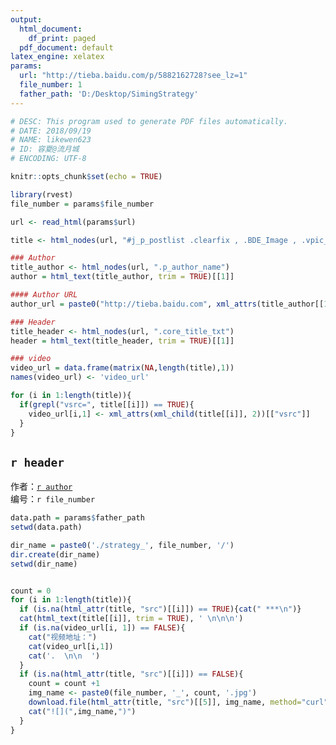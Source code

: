 ---
output:
  html_document:
    df_print: paged
  pdf_document: default
latex_engine: xelatex
params:
  url: "http://tieba.baidu.com/p/5882162728?see_lz=1"
  file_number: 1
  father_path: 'D:/Desktop/SimingStrategy'
---
``` {r message=FALSE, warning=FALSE, include=FALSE}
# DESC: This program used to generate PDF files automatically.
# DATE: 2018/09/19
# NAME: likewen623
# ID: 容夏@流月城
# ENCODING: UTF-8
```

```{r setup, include=FALSE}
knitr::opts_chunk$set(echo = TRUE)
```

```{r message=FALSE, warning=FALSE, include=FALSE}
library(rvest)
file_number = params$file_number

url <- read_html(params$url)

title <- html_nodes(url, "#j_p_postlist .clearfix , .BDE_Image , .vpic_play")##

### Author
title_author <- html_nodes(url, ".p_author_name")
author = html_text(title_author, trim = TRUE)[[1]]

#### Author URL
author_url = paste0("http://tieba.baidu.com", xml_attrs(title_author[[1]])[["href"]])

### Header
title_header <- html_nodes(url, ".core_title_txt")
header = html_text(title_header, trim = TRUE)[[1]]

### video
video_url = data.frame(matrix(NA,length(title),1))
names(video_url) <- 'video_url'

for (i in 1:length(title)){
  if(grepl("vsrc=", title[[i]]) == TRUE){
    video_url[i,1] <- xml_attrs(xml_child(title[[i]], 2))[["vsrc"]]
  }
}
```
## `r header`  

作者：[`r author`](`r author_url`)       
编号：`r file_number`


```{r echo=FALSE, results='asis', warning=FALSE}
data.path = params$father_path
setwd(data.path)

dir_name = paste0('./strategy_', file_number, '/')
dir.create(dir_name)
setwd(dir_name)


count = 0
for (i in 1:length(title)){
  if (is.na(html_attr(title, "src")[[i]]) == TRUE){cat(" ***\n")}
  cat(html_text(title[[i]], trim = TRUE), ' \n\n\n')
  if (is.na(video_url[i, 1]) == FALSE){
    cat("视频地址：")
    cat(video_url[i,1])
    cat('.  \n\n  ')
  }
  if (is.na(html_attr(title, "src")[[i]]) == FALSE){
    count = count +1
    img_name <- paste0(file_number, '_', count, '.jpg')
    download.file(html_attr(title, "src")[[5]], img_name, method="curl")
    cat("![](",img_name,")")
  }
}

```


